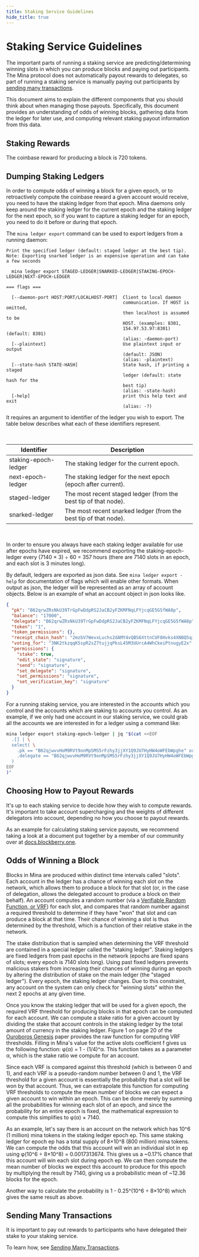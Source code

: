 ```yaml
---
title: Staking Service Guidelines
hide_title: true
---
```


# Staking Service Guidelines

The important parts of running a staking service are predicting/determining winning slots in which you can produce blocks and paying out participants. The Mina protocol does not automatically payout rewards to delegates, so part of running a staking service is manually paying out participants by [sending many transactions](#sending-many-transactions).

This document aims to explain the different components that you should think about when managing those payouts. Specifically, this document provides an understanding of odds of winning blocks, gathering data from the ledger for later use, and computing relevant staking payout information from this data.

## Staking Rewards

The coinbase reward for producing a block is 720 tokens. 

## Dumping Staking Ledgers

In order to compute odds of winning a block for a given epoch, or to retroactively compute the coinbase reward a given account would receive, you need to have the staking ledger from that epoch. Mina daemons only keep around the staking ledger for the current epoch and the staking ledger for the next epoch, so if you want to capture a staking ledger for an epoch, you need to do it before or during that epoch.

The `mina ledger export` command can be used to export ledgers from a running daemon:

```
Print the specified ledger (default: staged ledger at the best tip). Note: Exporting snarked ledger is an expensive operation and can take a few seconds

  mina ledger export STAGED-LEDGER|SNARKED-LEDGER|STAKING-EPOCH-LEDGER|NEXT-EPOCH-LEDGER

=== flags ===

  [--daemon-port HOST:PORT/LOCALHOST-PORT]  Client to local daemon
                                            communication. If HOST is omitted,
                                            then localhost is assumed to be
                                            HOST. (examples: 8301,
                                            154.97.53.97:8301) (default: 8301)
                                            (alias: -daemon-port)
  [--plaintext]                             Use plaintext input or output
                                            (default: JSON)
                                            (alias: -plaintext)
  [--state-hash STATE-HASH]                 State hash, if printing a staged
                                            ledger (default: state hash for the
                                            best tip)
                                            (alias: -state-hash)
  [-help]                                   print this help text and exit
                                            (alias: -?)

```


It requires an argument to identifier of the ledger you wish to export. The table below describes what each of these identifiers represent.

<br />

| Identifier           | Description                                                     |
|----------------------|-----------------------------------------------------------------|
| staking-epoch-ledger | The staking ledger for the current epoch.                       |
| next-epoch-ledger    | The staking ledger for the next epoch (epoch after current).    |
| staged-ledger        | The most recent staged ledger (from the best tip of that node). |
| snarked-ledger       | The most recent snarked ledger (from the best tip of that node).|

<br />


In order to ensure you always have each staking ledger available for use after epochs have expired, we recommend exporting the staking-epoch-ledger every (7140 × 3) ÷ 60 = 357 hours (there are 7140 slots in an epoch, and each slot is 3 minutes long).

By default, ledgers are exported as json data. See `mina ledger export -help` for documentation of flags which will enable other formats. When output as json, the ledger will be represented as an array of account objects. Below is an example of what an account object in json looks like.

```json
{
  "pk": "B62qrwZRsNkU39TrGpFwDdpRS2JaCB2yFZKMFNqLFYjcqGE5G5fWA8p",
  "balance": "17000",
  "delegate": "B62qrwZRsNkU39TrGpFwDdpRS2JaCB2yFZKMFNqLFYjcqGE5G5fWA8p",
  "token": "1",
  "token_permissions": {},
  "receipt_chain_hash": "2mzbV7WevxLuchs2dAMY4vQBS6XttnCUF8Hvks4XNBQ5qiSGGBQe",
  "voting_for": "3NK2tkzqqK5spR2sZ7tujjqPksL45M3UUrcA4WhCkeiPtnugyE2x",
  "permissions": {
    "stake": true,
    "edit_state": "signature",
    "send": "signature",
    "set_delegate": "signature",
    "set_permissions": "signature",
    "set_verification_key": "signature"
  }
}
```

For a running staking service, you are interested in the accounts which you control and the accounts which are staking to accounts you control. As an example, if we only had one account in our staking service, we could grab all the accounts we are interested in for a ledger using a command like:

```sh
mina ledger export staking-epoch-ledger | jq "$(cat <<EOF
  .[] | \
  select( \
    .pk == "B62qjwvvHoM9RVt9onMpSMS5rFzhy3jjXY1Q9JU7HyHW4oWFEbWpghe" or \
    .delegate == "B62qjwvvHoM9RVt9onMpSMS5rFzhy3jjXY1Q9JU7HyHW4oWFEbWpghe" \
  )
EOF
)"
```

## Choosing How to Payout Rewards

It's up to each staking service to decide how they wish to compute rewards. It's important to take account supercharging and the weights of different delegators into account, depending no how you choose to payout rewards.

As an example for calculating staking service payouts, we recommend taking a look at a document put together by a member of our community over at [docs.blockberry.one](https://docs.blockberry.one/docs/mina-reward-calculation).

## Odds of Winning a Block

Blocks in Mina are produced within distinct time intervals called "slots". Each account in the ledger has a chance of winning each slot on the network, which allows them to produce a block for that slot (or, in the case of delegation, allows the delegated account to produce a block on their behalf). An account computes a random number (via a [Verifiable Random Function, or VRF](../glossary#vrf)) for each slot, and compares that random number against a required threshold to determine if they have "won" that slot and can produce a block at that time. Their chance of winning a slot is thus determined by the threshold, which is a function of their relative stake in the network.

The stake distribution that is sampled when determining the VRF threshold are contained in a special ledger called the "staking ledger". Staking ledgers are fixed ledgers from past epochs in the network (epochs are fixed spans of slots; every epoch is 7140 slots long). Using past fixed ledgers prevents malicious stakers from increasing their chances of winning during an epoch by altering the distribution of stake on the main ledger (the "staged ledger"). Every epoch, the staking ledger changes. Due to this constraint, any account on the system can only check for "winning slots" within the next 2 epochs at any given time.

Once you know the staking ledger that will be used for a given epoch, the required VRF threshold for producing blocks in that epoch can be computed for each account. We can compute a stake ratio for a given account by dividing the stake that account controls in the staking ledger by the total amount of currency in the staking ledger. Figure 1 on page 20 of the [Ouroboros Genesis](https://eprint.iacr.org/2018/378.pdf) paper provides the raw function for computing VRF thresholds. Filling in Mina's value for the active slots coefficient f gives us the following function: φ(α) = 1 - (1/4)^α. This function takes as a parameter α, which is the stake ratio we compute for an account.

Since each VRF is compared against this threshold (which is between 0 and 1), and each VRF is a pseudo-random number between 0 and 1, the VRF threshold for a given account is essentially the probability that a slot will be won by that account. Thus, we can extrapolate this function for computing VRF thresholds to compute the mean number of blocks we can expect a given account to win within an epoch. This can be done merely by summing all the probabilities for winning each slot of an epoch, and since the probability for an entire epoch is fixed, the mathematical expression to compute this simplifies to φ(α) × 7140.

As an example, let's say there is an account on the network which has 10^6 (1 million) mina tokens in the staking ledger epoch ep. This same staking ledger for epoch ep has a total supply of 8×10^8 (800 million) mina tokens. We can compute the odds that this account will win an individual slot in ep using φ(10^6 ÷ 8×10^8) = 0.0017313674. This gives us a ~0.17% chance that this account will win each slot during epoch ep. We can then compute the mean number of blocks we expect this account to produce for this epoch by multiplying the result by 7140, giving us a probabilistic mean of ~12.36 blocks for the epoch.

Another way to calculate the probability is 1 - 0.25^(10^6 ÷ 8×10^8) which gives the same result as above.

## Sending Many Transactions

It is important to pay out rewards to participants who have delegated their stake to your staking service.

To learn how, see [Sending Many Transactions](/mina-protocol/sending-a-payment#sending-many-transactions).
